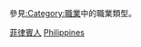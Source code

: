 {{Catnav|頁面分類|各種主題的頁面分類|按國家分類|各國人物|菲律賓人}}
{{Catnav|頁面分類|人物|職業|按职业分类的各国人物}}
{{Catnav|頁面分類|人物|各國人物|菲律賓人}}

參見[[:Category:職業|:Category:職業]]中的職業類型。
{{Commons category|People of the Philippines by occupation}}

[[Category:菲律賓人|]]
[[Category:各職業諸國人物|Philippines]]